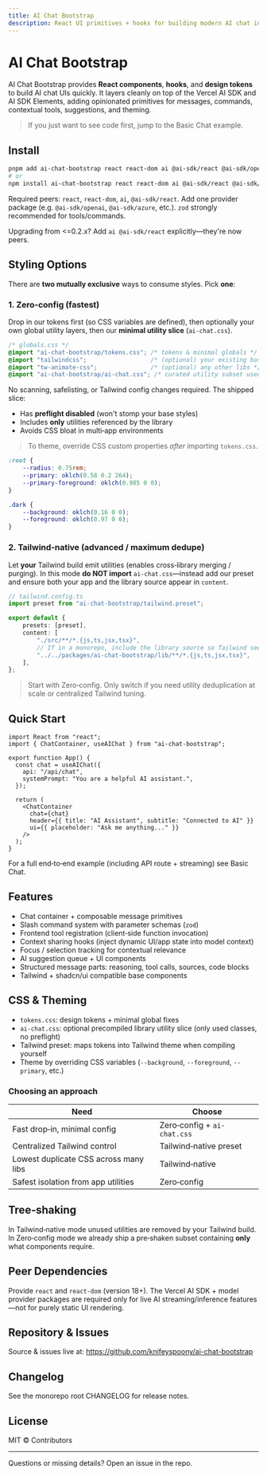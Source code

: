 ```yaml
---
title: AI Chat Bootstrap
description: React UI primitives + hooks for building modern AI chat interfaces quickly. Overview, install options, theming, and core features.
---
```



# AI Chat Bootstrap

AI Chat Bootstrap provides **React components**, **hooks**, and **design tokens** to build AI chat UIs quickly. It layers cleanly on top of the Vercel AI SDK and AI SDK Elements, adding opinionated primitives for messages, commands, contextual tools, suggestions, and theming.

> If you just want to see code first, jump to the <Link href="/chat/basic-chat">Basic Chat example</Link>.

## Install

```bash
pnpm add ai-chat-bootstrap react react-dom ai @ai-sdk/react @ai-sdk/openai zod
# or
npm install ai-chat-bootstrap react react-dom ai @ai-sdk/react @ai-sdk/openai zod
```

Required peers: `react`, `react-dom`, `ai`, `@ai-sdk/react`. Add one provider package (e.g. `@ai-sdk/openai`, `@ai-sdk/azure`, etc.). `zod` strongly recommended for tools/commands.

Upgrading from &lt;=0.2.x? Add `ai @ai-sdk/react` explicitly—they're now peers.

## Styling Options

There are **two mutually exclusive** ways to consume styles. Pick **one**:

### 1. Zero‑config (fastest)

Drop in our tokens first (so CSS variables are defined), then optionally your own global utility layers, then our **minimal utility slice** (`ai-chat.css`).

```css
/* globals.css */
@import "ai-chat-bootstrap/tokens.css"; /* tokens & minimal globals */
@import "tailwindcss";                  /* (optional) your existing base/util layers */
@import "tw-animate-css";               /* (optional) any other libs */
@import "ai-chat-bootstrap/ai-chat.css"; /* curated utility subset used by the library */
```

No scanning, safelisting, or Tailwind config changes required. The shipped slice:

- Has **preflight disabled** (won't stomp your base styles)
- Includes **only** utilities referenced by the library
- Avoids CSS bloat in multi‑app environments

> To theme, override CSS custom properties *after* importing `tokens.css`.

```css
:root {
	--radius: 0.75rem;
	--primary: oklch(0.58 0.2 264);
	--primary-foreground: oklch(0.985 0 0);
}

.dark {
	--background: oklch(0.16 0 0);
	--foreground: oklch(0.97 0 0);
}
```

### 2. Tailwind‑native (advanced / maximum dedupe)

Let **your** Tailwind build emit utilities (enables cross‑library merging / purging). In this mode **do NOT import** `ai-chat.css`—instead add our preset and ensure both your app and the library source appear in `content`.

```ts
// tailwind.config.ts
import preset from "ai-chat-bootstrap/tailwind.preset";

export default {
	presets: [preset],
	content: [
		"./src/**/*.{js,ts,jsx,tsx}",
		// If in a monorepo, include the library source so Tailwind sees usage
		"../../packages/ai-chat-bootstrap/lib/**/*.{js,ts,jsx,tsx}",
	],
};
```

> Start with Zero‑config. Only switch if you need utility deduplication at scale or centralized Tailwind tuning.

## Quick Start

```tsx
import React from "react";
import { ChatContainer, useAIChat } from "ai-chat-bootstrap";

export function App() {
  const chat = useAIChat({
    api: "/api/chat",
    systemPrompt: "You are a helpful AI assistant.",
  });

  return (
    <ChatContainer
      chat={chat}
      header={{ title: "AI Assistant", subtitle: "Connected to AI" }}
      ui={{ placeholder: "Ask me anything..." }}
    />
  );
}
```

For a full end‑to‑end example (including API route + streaming) see <Link href="/chat/basic-chat">Basic Chat</Link>.

## Features

- Chat container + composable message primitives
- Slash command system with parameter schemas (`zod`)
- Frontend tool registration (client‑side function invocation)
- Context sharing hooks (inject dynamic UI/app state into model context)
- Focus / selection tracking for contextual relevance
- AI suggestion queue + UI components
- Structured message parts: reasoning, tool calls, sources, code blocks
- Tailwind + shadcn/ui compatible base components

## CSS & Theming

- `tokens.css`: design tokens + minimal global fixes
- `ai-chat.css`: optional precompiled library utility slice (only used classes, no preflight)
- Tailwind preset: maps tokens into Tailwind theme when compiling yourself
- Theme by overriding CSS variables (`--background`, `--foreground`, `--primary`, etc.)

### Choosing an approach

| Need | Choose |
| ---- | ------ |
| Fast drop‑in, minimal config | Zero‑config + `ai-chat.css` |
| Centralized Tailwind control | Tailwind‑native preset |
| Lowest duplicate CSS across many libs | Tailwind‑native |
| Safest isolation from app utilities | Zero‑config |

## Tree‑shaking

In Tailwind‑native mode unused utilities are removed by your Tailwind build. In Zero‑config mode we already ship a pre‑shaken subset containing **only** what components require.

## Peer Dependencies

Provide `react` and `react-dom` (version 18+). The Vercel AI SDK + model provider packages are required only for live AI streaming/inference features—not for purely static UI rendering.

## Repository & Issues

Source & issues live at: https://github.com/knifeyspoony/ai-chat-bootstrap

## Changelog

See the monorepo root <Link href="https://github.com/knifeyspoony/ai-chat-bootstrap/blob/main/CHANGELOG.md">CHANGELOG</Link> for release notes.

## License

MIT © Contributors

---

Questions or missing details? Open an issue in the repo.
